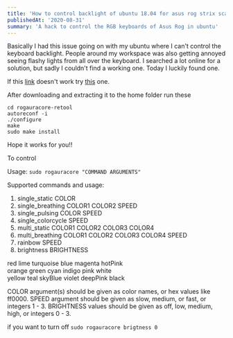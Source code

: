 ```yaml
---
title: 'How to control backlight of ubuntu 18.04 for asus rog strix scar'
publishedAt: '2020-08-31'
summary: 'A hack to control the RGB keyboards of Asus Rog in ubuntu'
---
```

Basically I had this issue going on with my ubuntu where I can't control the keyboard backlight. People around my workspace was also getting annoyed seeing flashy lights from all over the keyboard. I searched a lot online for a solution, but sadly I couldn't find a working one. Today I luckily found one.

If this [link](https://github.com/wroberts/rogauracore) doesn't work try [this](https://github.com/JoshDreamland/rogauracore/archive/retool.zip) one. 

After downloading and extracting it to the home folder
run these
```
cd rogauracore-retool
autoreconf -i
./configure
make
sudo make install
```
Hope it works for you!!

To control

Usage: `sudo rogauracore "COMMAND ARGUMENTS"`

Supported commands and usage:
   1. single_static COLOR
   2. single_breathing COLOR1 COLOR2 SPEED
   3. single_pulsing COLOR SPEED
   4. single_colorcycle SPEED
   5. multi_static COLOR1 COLOR2 COLOR3 COLOR4
   6. multi_breathing COLOR1 COLOR2 COLOR3 COLOR4 SPEED
   7. rainbow SPEED
   8. brightness BRIGHTNESS

   red         lime        turquoise   blue        magenta     hotPink     
   orange      green       cyan        indigo      pink        white       
   yellow      teal        skyBlue     violet      deepPink    black       

COLOR argument(s) should be given as color names, or hex values like ff0000.
SPEED argument should be given as slow, medium, or fast, or integers 1 - 3.
BRIGHTNESS values should be given as off, low, medium, high, or integers 0 - 3.

if you want to turn off
`sudo rogauracore brigtness 0`
